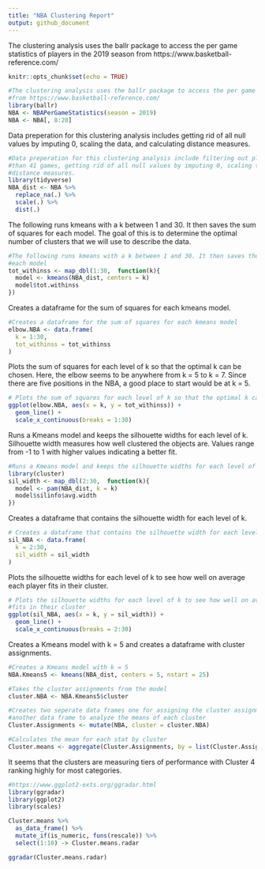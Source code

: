 ```yaml
---
title: "NBA Clustering Report"
output: github_document
---
```

The clustering analysis uses the ballr package to access the per game statistics of players in the 2019 season from https://www.basketball-reference.com/ 

```r
knitr::opts_chunk$set(echo = TRUE)
```

```r
#The clustering analysis uses the ballr package to access the per game statistics of players in the 2019 season 
#from https://www.basketball-reference.com/ 
library(ballr)
NBA <- NBAPerGameStatistics(season = 2019)
NBA <- NBA[, 8:28]
```

Data preperation for this clustering analysis includes getting rid of all null values by imputing 0, scaling the data, and calculating distance measures.

```r
#Data preperation for this clustering analysis include filtering out players who played less
#than 41 games, getting rid of all null values by imputing 0, scaling the data, calculating the 
#distance measures.
library(tidyverse)
NBA_dist <- NBA %>%
  replace_na(.) %>%
  scale(.) %>%
  dist(.)
```

The following runs kmeans with a k between 1 and 30. It then saves the sum of squares for each model. The goal of this is to determine the optimal number of clusters that we will use to describe the data.

```r
#The following runs kmeans with a k between 1 and 30. It then saves the sum of squares for 
#each model
tot_withinss <- map_dbl(1:30,  function(k){
  model <- kmeans(NBA_dist, centers = k)
  model$tot.withinss
})
```

Creates a dataframe for the sum of squares for each kmeans model.

```r
#Creates a dataframe for the sum of squares for each kmeans model
elbow.NBA <- data.frame(
  k = 1:30,
  tot_withinss = tot_withinss
)
```

Plots the sum of squares for each level of k so that the optimal k can be chosen. Here, the elbow seems to be anywhere from k = 5 to k = 7. Since there are five positions in the NBA, a good place to start would be at k = 5.

```r
# Plots the sum of squares for each level of k so that the optimal k can be chosen (k = 5)
ggplot(elbow.NBA, aes(x = k, y = tot_withinss)) +
  geom_line() +
  scale_x_continuous(breaks = 1:30)
```

Runs a Kmeans model and keeps the silhouette widths for each level of k. Silhouette width measures how well clustered the objects are. Values range from -1 to 1 with higher values indicating a better fit.

```r
#Runs a Kmeans model and keeps the silhouette widths for each level of k
library(cluster)
sil_width <- map_dbl(2:30,  function(k){
  model <- pam(NBA_dist, k = k)
  model$silinfo$avg.width
})
```

Creates a dataframe that contains the silhouette width for each level of k.

```r
# Creates a dataframe that contains the silhouette width for each level of k
sil_NBA <- data.frame(
  k = 2:30,
  sil_width = sil_width
)
```

Plots the silhouette widths for each level of k to see how well on average each player fits in their cluster.

```r
# Plots the silhouette widths for each level of k to see how well on average each player
#fits in their cluster
ggplot(sil_NBA, aes(x = k, y = sil_width)) +
  geom_line() +
  scale_x_continuous(breaks = 2:30)
```

Creates a Kmeans model with k = 5 and creates a dataframe with cluster assignments.
```r
#Creates a Kmeans model with k = 5
NBA.Kmeans5 <- kmeans(NBA_dist, centers = 5, nstart = 25)

#Takes the cluster assignments from the model
cluster.NBA <- NBA.Kmeans5$cluster
```

```r
#Creates two seperate data frames one for assigning the cluster assignments to players and
#another data frame to analyze the means of each cluster
Cluster.Assignments <- mutate(NBA, cluster = cluster.NBA)
```

```r
#Calculates the mean for each stat by cluster
Cluster.means <- aggregate(Cluster.Assignments, by = list(Cluster.Assignments$cluster), FUN = "mean", na.rm = TRUE)

```

It seems that the clusters are measuring tiers of performance with Cluster 4 ranking highly for most categories.
```r
#https://www.ggplot2-exts.org/ggradar.html
library(ggradar)
library(ggplot2)
library(scales)

Cluster.means %>%
  as_data_frame() %>%
  mutate_if(is_numeric, funs(rescale)) %>%
  select(1:10) -> Cluster.means.radar

ggradar(Cluster.means.radar)
```